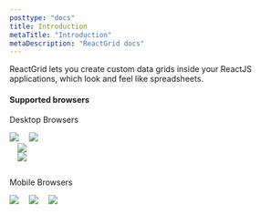 ```yaml
---
posttype: "docs"
title: Introduction
metaTitle: "Introduction"
metaDescription: "ReactGrid docs"
---
```


ReactGrid lets you create custom data grids inside your ReactJS applications, which look and feel like spreadsheets.

#### Supported browsers

Desktop Browsers

<div class="d-flex align-items-center" style="padding-bottom: 1em">
  <img src="chrome.svg" style="max-width: 4em;" />
  <img src="firefox.svg" style="max-width: 4em; margin-left: 1em;" />
  <div style='width: 5.5em; margin-left: 1em;'>
    <img src="edge.png" tyle="width: 100%; height: 100%;"/>
  </div>
  <img src="safari.svg" style="max-width: 4em; margin-left: 1em;" />
</div>

Mobile Browsers

<div style="padding-bottom: 1em; margin-bottom: 5px;">
  <img src="chrome.svg" style="max-width: 4em;" />
  <img src="firefox.svg" style="max-width: 4em; margin-left: 1em;" />
  <img src="safari.svg" style="max-width: 4em; margin-left: 1em;" />
</div>

